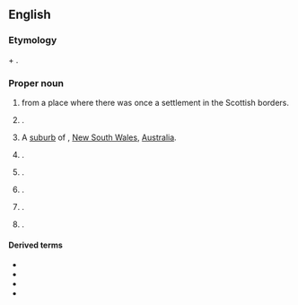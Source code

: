 {{also|rutherford}}

==English==
{{wp}}

===Etymology===
{{der|en|ang|-}} {{m|ang|hryþer||cattle}} + {{m|ang|ford||ford}}.

===Proper noun===
{{en-proper noun}}

# {{surname|en|Scottish [[habitational]]|from=Old English|dot=}} from a place where there was once a settlement in the Scottish borders.
# {{lb|en|rare}} {{given name|en|male|from=surnames}}.
# A [[suburb]] of {{l|en|Maitland}}, [[New South Wales]], [[Australia]].
# {{place|en|census-designated place|co/Napa County|s/California|c/USA}}.
# {{place|en|borough|co/Bergen County|s/New Jersey|c/USA}}.
# {{place|en|census-designated place|co/Dauphin County|s/Pennsylvania|c/USA}}.
# {{place|en|unincorporated community|co/Fairfax County|s/Virginia|c/USA}}.
# {{place|en|unincorporated community|co/Ritchie County|s/West Virginia|c/USA}}.

====Derived terms====
* {{l|en|Rutherford County}}
* {{l|en|Rutherfordian}}
* {{l|en|rutherfordine}}
* {{l|en|rutherfordium}}

{{c|en|New South Wales}}